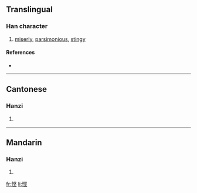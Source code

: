 {{also|慳}}
==Translingual==

===Han character===
{{Han char|rn=61|rad=心|as=07|sn=10|four=|canj=心中水土 (PLEG)}}

# [[miserly]], [[parsimonious]], [[stingy]]

====References====
* {{Han ref|kx=0388.341|hdz=42303.120|uh=60AD|ud=24749}}

----

==Cantonese==

===Hanzi===
{{yue-hanzi|jyut=|y=han1|tra=慳}}

# {{defn|Cantonese}}

----

==Mandarin==

===Hanzi===
{{cmn-hanzi|tra=慳|pin=[[qiān]] ([[qian1]])|wg=ch'ien<sup>1</sup>}}

# {{defn|Mandarin}}

[[fr:悭]]
[[li:悭]]